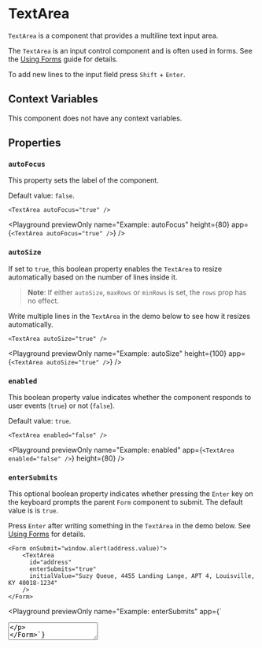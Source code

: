 # TextArea

`TextArea` is a component that provides a multiline text input area.

The `TextArea` is an input control component and is often used in forms. See the [Using Forms](../learning/forms.mdx) guide for details.

To add new lines to the input field press `Shift` + `Enter`.

## Context Variables

This component does not have any context variables.

## Properties

### `autoFocus`

This property sets the label of the component.

Default value: `false`.

```ueml copy
<TextArea autoFocus="true" />
```

<Playground
  previewOnly
  name="Example: autoFocus"
  height={80}
  app={`<TextArea autoFocus="true" />`}
/>

### `autoSize`

If set to `true`, this boolean property enables the `TextArea` to resize automatically based on the number of lines inside it.

> **Note**: If either `autoSize`, `maxRows` or `minRows` is set, the `rows` prop has no effect.

Write multiple lines in the `TextArea` in the demo below to see how it resizes automatically.

```ueml copy
<TextArea autoSize="true" />
```

<Playground
  previewOnly
  name="Example: autoSize"
  height={100}
  app={`<TextArea autoSize="true" />`}
/>

### `enabled`

This boolean property value indicates whether the component responds to user events (`true`) or not (`false`).

Default value: `true`.

```ueml copy
<TextArea enabled="false" />
```

<Playground
  previewOnly
  name="Example: enabled"
  app={`<TextArea enabled="false" />`}
  height={80}
/>

### `enterSubmits`

This optional boolean property indicates whether pressing the `Enter` key on the keyboard prompts the parent `Form` component to submit. The default value is is `true`.

Press `Enter` after writing something in the `TextArea` in the demo below.
See [Using Forms](../learning/forms.mdx) for details.

```ueml copy
<Form onSubmit="window.alert(address.value)">
    <TextArea
      id="address"
      enterSubmits="true"
      initialValue="Suzy Queue, 4455 Landing Lange, APT 4, Louisville, KY 40018-1234"
    />
</Form>
```

<Playground
  previewOnly
  name="Example: enterSubmits"
  app={`<Form onSubmit="window.alert(address.value)">
    <TextArea
      id="address"
      enterSubmits="true"
      initialValue="Suzy Queue, 4455 Landing Lange, APT 4, Louisville, KY 40018-1234"
    />
</Form>`}
/>

### `escResets`

This boolean property indicates whether the TextArea contents should be reset when pressing the ESC key.

### `initialValue`

This property sets the component's initial value.

The initial value displayed in the input field.

```ueml copy
<TextArea initialValue="Example text" />
```

<Playground
  previewOnly
  name="Example: initialValue"
  height={80}
  app={`<TextArea initialValue="Example text" />`}
/>

### `labelId`

You can specify the identifier of a component acting as its label. When you click the label, the component behaves as you clicked it.

### `maxLength`

This property sets the maximum length of the input it accepts.

### `maxRows`

This optional number property maximizes the number of lines the `TextArea` can grow to.

> **Note**: If either `autoSize`, `maxRows` or `minRows` is set, the `rows` prop has no effect.

```ueml copy
<TextArea
  maxRows="3"
  initialValue="Lorem ipsum dolor sit amet,
  consectetur adipiscing elit,
  sed do eiusmod tempor incididunt ut labore et dolore magna aliqua.
  Ut enim ad minim veniam,
  quis nostrud exercitation ullamco laboris nisi ut aliquip ex ea commodo consequat."
/>
```

<Playground
  previewOnly
  name="Example: maxRows"
  app={`<TextArea
  maxRows="3"
  initialValue="Lorem ipsum dolor sit amet,
consectetur adipiscing elit,
sed do eiusmod tempor incididunt ut labore et dolore magna aliqua.
Ut enim ad minim veniam,
quis nostrud exercitation ullamco laboris nisi ut aliquip ex ea commodo consequat."
/>`}
  height={100}
/>

### `minRows`

This optional number property indicates the minimum number of lines the `TextArea` has and specifies its size accordingly.

> **Note**: If either `autoSize`, `maxRows` or `minRows` is set, the `rows` prop has no effect.

```ueml copy
<TextArea minRows="3" initialValue="Lorem ipsum dolor sit amet..." />
```

<Playground
  previewOnly
  name="Example: minRows"
  app={`<TextArea minRows="3" initialValue="Lorem ipsum dolor sit amet..." />`}
  height={100}
/>

### `placeholder`

A placeholder text that is visible in the input field when its empty.

```ueml copy
<TextArea placeholder="This is a placeholder" />
```

<Playground
  previewOnly
  name="Example: placeholder"
  height={80}
  app={`<TextArea placeholder="This is a placeholder" />`}
/>

### `readOnly`

Set this property to `true` to disallow changing the component value.

```ueml copy /readOnly="{true}"/
<TextArea initialValue="Example text" readOnly="{true}" />
```

<Playground
  previewOnly
  name="Example: readOnly"
  height={80}
  app={`<TextArea initialValue="Example text" readOnly="{true}" />`}
/>

### `required`

Set this property to `true` to indicate it must have a value before submitting the containing form.

### `resize`

This optional property specifies in which dimensions can the `TextArea` be resized by the user.

Available values:

| Value | Description |
| --- | --- |
| `undefined` | No resizing |
| `horizontal` | Can only resize horizontally |
| `vertical` | Can only resize vertically |
| `both` | Can resize in both dimensions |


| Value        | Description                   |
| :----------- | :---------------------------- |
|  undefined   | No resizing                   |
| `horizontal` | Can only resize horizontally  |
| `vertical`   | Can only resize vertically    |
| `both`       | Can resize in both dimensions |

If you allow resizing, the `TextArea` turns off automatic sizing.

When you allow vertical resizing, you can limit the sizable range according to `minRows` and `maxRows`. 

Drag the small resize indicators at the bottom right on each of the controls in the demo.

```ueml copy
<VStack gap="0.5rem">
    <TextArea resize="vertical" minRows="1" maxRows="8" />
    <TextArea resize="both" />
</VStack>
```

<Playground
  previewOnly
  name="Example: resize"
  app={`<VStack gap="0.5rem">
    <TextArea resize="vertical" minRows="1" maxRows="8" />
    <TextArea resize="both" />
</VStack>`}
  height={300}
/>

### `rows`

Specifies the number of lines or rows (and thus, its size) the component has.

> **Note**: If either `autoSize`, `maxRows` or `minRows` is set, the `rows` prop has no effect.

```ueml copy
<TextArea rows="10" />
```

<Playground
  previewOnly
  name="Example: rows"
  app={`<TextArea rows="10" />`}
  height={300}
/>

### `validationStatus`

This property allows you to set the validation status of the input component.

Available values:

| Value | Description |
| --- | --- |
| `valid` | Visual indicator for an input that is accepted |
| `warning` | Visual indicator for an input that produced a warning |
| `error` | Visual indicator for an input that produced an error |


This prop is used to visually indicate status changes reacting to form field validation.

| Value     | Description                                           |
| :-------- | :---------------------------------------------------- |
| `valid`   | Visual indicator for an input that is accepted        |
| `warning` | Visual indicator for an input that produced a warning |
| `error`   | Visual indicator for an input that produced an error  |

```ueml copy
<VStack gap="0.5rem">
  <TextArea />
  <TextArea validationStatus="valid" />
  <TextArea validationStatus="warning" />
  <TextArea validationStatus="error" />
</VStack>
```

<Playground
  previewOnly
  name="Example: validationStatus"
  height={300}
  app={`
  <VStack gap="0.5rem">
    <TextArea />
    <TextArea validationStatus="valid" />
    <TextArea validationStatus="warning" />
    <TextArea validationStatus="error" />
  </VStack>
  `}
/>

## API

This component does not provide any API.

## Events

### `didChange`

This event is triggered when value of TextArea has changed.

Write in the input field and see how the `Text` underneath it is updated in parallel.

```ueml copy {2}
<VStack gap="0.5rem" var.field="">
  <TextArea initialValue="{field}" onDidChange="(val) => field = val" />
  <Text initialValue="{field}" />
</VStack>
```

<Playground
  previewOnly
  name="Example: didChange"
  height={100}
  app={`
  <VStack gap="0.5rem" var.field="">
    <TextArea initialValue="{field}" onDidChange="(val) => field = val" />
    <Text value="{field}" />
  </VStack>
  `}
/>

### `gotFocus`

This event is triggered when the TextArea has received the focus.

Clicking on the `TextArea` in the example demo changes the label text.
Note how clicking elsewhere resets the text to the original.

```ueml copy {3-4}
<TextArea
  initialValue="{focused === true ? 'I got focused!' : 'I lost focus...'}"
  onGotFocus="focused = true"
  onLostFocus="focused = false"
  var.focused="{false}"
/>
```

<Playground
  previewOnly
  name="Example: gotFocus/lostFocus"
  height={100}
  app={`
  <TextArea
    initialValue="{focused === true ? 'I got focused!' : 'I lost focus...'}"
    onGotFocus="focused = true"
    onLostFocus="focused = false"
    var.focused="{false}"
  />
  `}
/>

### `lostFocus`

This event is triggered when the TextArea has lost the focus.

## Styling

The `TextArea` component uses these theme variables.

These variables have 4 variants depending on the [validationStatus](#validationstatus) denoted by `|status|`.
If the status segment is omitted, the style will be applied to all validation statuses.

- `radius-TextArea-|status|`
- `thickness-border-TextArea-|status|`
- `style-border-TextArea-|status|`
- `font-size-TextArea-|status|`
- `color-placeholder-TextArea-|status|`

```json copy
"radius-TextArea-default": "10px",
"color-placeholder-TextArea-error": "crimson"
```

In addition to the validation statuses,
the variables below are associated with styles for `hover` and `focus` interaction states denoted by `|interact|` in their signature:

- `color-border-TextArea-|status|--|interact|`
- `color-bg-TextArea-|status|--|interact|`
- `shadow-TextArea-|status|--|interact|`
- `color-text-TextArea-|status|--|interact|`

```json copy
"color-bg-TextArea-default--hover": "gray",
"color-text-TextArea-error--focus": "lightcoral"
```

The following variables are only used in the `focus` state:

- `thickness-outline-TextArea-|status|--focus`
- `color-outline-TextArea-|status|--focus`
- `style-outline-TextArea-|status|--focus`
- `offset-outline-TextArea-|status|--focus`

These variables set the `disabled` state:

- `color-bg-TextArea--disabled`
- `color-text-TextArea--disabled`
- `color-border-TextArea--disabled`

### Example

```json copy
"radius-TextArea": "30px",
"color-placeholder-TextArea-default": "blue"
```

<Playground
  name="Example: styling"
  previewOnly
  height={200}
  defaultTheme="custom"
  themes={[
    {
      id: "custom",
      name: "Custom Theme",
      themeVars: {
        "radius-TextArea": "30px",
        "color-placeholder-TextArea-default": "blue"
      },
    },
  ]}
  app={`<TextArea placeholder="I am a placeholder" />`}
/>

To style all input controls not just this component, replace the `TextArea` segment with `Input`:

```
color-border-Input: "#0033FF"
```

`Input` affects the following controls:

- [`Checkbox`](./Checkbox.mdx)
- [`NumberBox`](./NumberBox.mdx)
- [`RadioGroupOption`](./RadioGroupOption.mdx)
- [`Select`](./Select.mdx)
- [`Switch`](./Switch.mdx)
- [`TextBox`](./TextBox.mdx)
- [`MultiSelect`](./MultiSelect.mdx)
- [`MultiCombobox`](./MultiCombobox.mdx)

See [custom themes](../learning/themes/overview.mdx) for styling details.

### Theme Variables

| Variable | Default Value (Light) | Default Value (Dark) |
| --- | --- | --- |
| [color-bg](../styles-and-themes/common-units/#color-values)-Textarea--disabled | (fallback) | (fallback) |
| [color-bg](../styles-and-themes/common-units/#color-values)-Textarea-default | (fallback) | (fallback) |
| [color-bg](../styles-and-themes/common-units/#color-values)-Textarea-default--focus | (fallback) | (fallback) |
| [color-bg](../styles-and-themes/common-units/#color-values)-Textarea-default--hover | (fallback) | (fallback) |
| [color-bg](../styles-and-themes/common-units/#color-values)-Textarea-error | (fallback) | (fallback) |
| [color-bg](../styles-and-themes/common-units/#color-values)-Textarea-error--focus | (fallback) | (fallback) |
| [color-bg](../styles-and-themes/common-units/#color-values)-Textarea-error--hover | (fallback) | (fallback) |
| [color-bg](../styles-and-themes/common-units/#color-values)-Textarea-success | (fallback) | (fallback) |
| [color-bg](../styles-and-themes/common-units/#color-values)-Textarea-success--focus | (fallback) | (fallback) |
| [color-bg](../styles-and-themes/common-units/#color-values)-Textarea-success--hover | (fallback) | (fallback) |
| [color-bg](../styles-and-themes/common-units/#color-values)-Textarea-warning | (fallback) | (fallback) |
| [color-bg](../styles-and-themes/common-units/#color-values)-Textarea-warning--focus | (fallback) | (fallback) |
| [color-bg](../styles-and-themes/common-units/#color-values)-Textarea-warning--hover | (fallback) | (fallback) |
| [color-border](../styles-and-themes/common-units/#color-values)-Textarea--disabled | (fallback) | (fallback) |
| [color-border](../styles-and-themes/common-units/#color-values)-Textarea-default | (fallback) | (fallback) |
| [color-border](../styles-and-themes/common-units/#color-values)-Textarea-default--focus | (fallback) | (fallback) |
| [color-border](../styles-and-themes/common-units/#color-values)-Textarea-default--hover | (fallback) | (fallback) |
| [color-border](../styles-and-themes/common-units/#color-values)-Textarea-error | (fallback) | (fallback) |
| [color-border](../styles-and-themes/common-units/#color-values)-Textarea-error--focus | (fallback) | (fallback) |
| [color-border](../styles-and-themes/common-units/#color-values)-Textarea-error--hover | (fallback) | (fallback) |
| [color-border](../styles-and-themes/common-units/#color-values)-Textarea-success | (fallback) | (fallback) |
| [color-border](../styles-and-themes/common-units/#color-values)-Textarea-success--focus | (fallback) | (fallback) |
| [color-border](../styles-and-themes/common-units/#color-values)-Textarea-success--hover | (fallback) | (fallback) |
| [color-border](../styles-and-themes/common-units/#color-values)-Textarea-warning | (fallback) | (fallback) |
| [color-border](../styles-and-themes/common-units/#color-values)-Textarea-warning--focus | (fallback) | (fallback) |
| [color-border](../styles-and-themes/common-units/#color-values)-Textarea-warning--hover | (fallback) | (fallback) |
| [color](../styles-and-themes/common-units/#color-values)-outline-Textarea-default--focus | (fallback) | (fallback) |
| [color](../styles-and-themes/common-units/#color-values)-outline-Textarea-error--focus | (fallback) | (fallback) |
| [color](../styles-and-themes/common-units/#color-values)-outline-Textarea-success--focus | (fallback) | (fallback) |
| [color](../styles-and-themes/common-units/#color-values)-outline-Textarea-warning--focus | (fallback) | (fallback) |
| [color](../styles-and-themes/common-units/#color-values)-placeholder-Textarea-default | (fallback) | (fallback) |
| [color](../styles-and-themes/common-units/#color-values)-placeholder-Textarea-error | (fallback) | (fallback) |
| [color](../styles-and-themes/common-units/#color-values)-placeholder-Textarea-success | (fallback) | (fallback) |
| [color](../styles-and-themes/common-units/#color-values)-placeholder-Textarea-warning | (fallback) | (fallback) |
| [color](../styles-and-themes/common-units/#color-values)-text-Textarea--disabled | (fallback) | (fallback) |
| [color](../styles-and-themes/common-units/#color-values)-text-Textarea-default | (fallback) | (fallback) |
| [color](../styles-and-themes/common-units/#color-values)-text-Textarea-default--focus | (fallback) | (fallback) |
| [color](../styles-and-themes/common-units/#color-values)-text-Textarea-default--hover | (fallback) | (fallback) |
| [color](../styles-and-themes/common-units/#color-values)-text-Textarea-error | (fallback) | (fallback) |
| [color](../styles-and-themes/common-units/#color-values)-text-Textarea-error--focus | (fallback) | (fallback) |
| [color](../styles-and-themes/common-units/#color-values)-text-Textarea-error--hover | (fallback) | (fallback) |
| [color](../styles-and-themes/common-units/#color-values)-text-Textarea-success | (fallback) | (fallback) |
| [color](../styles-and-themes/common-units/#color-values)-text-Textarea-success--focus | (fallback) | (fallback) |
| [color](../styles-and-themes/common-units/#color-values)-text-Textarea-success--hover | (fallback) | (fallback) |
| [color](../styles-and-themes/common-units/#color-values)-text-Textarea-warning | (fallback) | (fallback) |
| [color](../styles-and-themes/common-units/#color-values)-text-Textarea-warning--focus | (fallback) | (fallback) |
| [color](../styles-and-themes/common-units/#color-values)-text-Textarea-warning--hover | (fallback) | (fallback) |
| [font-size](../styles-and-themes/common-units/#size-values)-Textarea-default | (fallback) | (fallback) |
| [font-size](../styles-and-themes/common-units/#size-values)-Textarea-error | (fallback) | (fallback) |
| [font-size](../styles-and-themes/common-units/#size-values)-Textarea-success | (fallback) | (fallback) |
| [font-size](../styles-and-themes/common-units/#size-values)-Textarea-warning | (fallback) | (fallback) |
| offset-outline-Textarea-default--focus | (fallback) | (fallback) |
| offset-outline-Textarea-error--focus | (fallback) | (fallback) |
| offset-outline-Textarea-success--focus | (fallback) | (fallback) |
| offset-outline-Textarea-warning--focus | (fallback) | (fallback) |
| radius-Textarea-default | (fallback) | (fallback) |
| radius-Textarea-error | (fallback) | (fallback) |
| radius-Textarea-success | (fallback) | (fallback) |
| radius-Textarea-warning | (fallback) | (fallback) |
| shadow-Textarea-default | (fallback) | (fallback) |
| shadow-Textarea-default--focus | (fallback) | (fallback) |
| shadow-Textarea-default--hover | (fallback) | (fallback) |
| shadow-Textarea-error | (fallback) | (fallback) |
| shadow-Textarea-error--focus | (fallback) | (fallback) |
| shadow-Textarea-error--hover | (fallback) | (fallback) |
| shadow-Textarea-success | (fallback) | (fallback) |
| shadow-Textarea-success--focus | (fallback) | (fallback) |
| shadow-Textarea-success--hover | (fallback) | (fallback) |
| shadow-Textarea-warning | (fallback) | (fallback) |
| shadow-Textarea-warning--focus | (fallback) | (fallback) |
| shadow-Textarea-warning--hover | (fallback) | (fallback) |
| [style-border](../styles-and-themes/common-units/#border-style-values)-Textarea-default | (fallback) | (fallback) |
| [style-border](../styles-and-themes/common-units/#border-style-values)-Textarea-error | (fallback) | (fallback) |
| [style-border](../styles-and-themes/common-units/#border-style-values)-Textarea-success | (fallback) | (fallback) |
| [style-border](../styles-and-themes/common-units/#border-style-values)-Textarea-warning | (fallback) | (fallback) |
| style-outline-Textarea-default--focus | (fallback) | (fallback) |
| style-outline-Textarea-error--focus | (fallback) | (fallback) |
| style-outline-Textarea-success--focus | (fallback) | (fallback) |
| style-outline-Textarea-warning--focus | (fallback) | (fallback) |
| [thickness](../styles-and-themes/common-units/#size-values)-border-Textarea-default | (fallback) | (fallback) |
| [thickness](../styles-and-themes/common-units/#size-values)-border-Textarea-error | (fallback) | (fallback) |
| [thickness](../styles-and-themes/common-units/#size-values)-border-Textarea-success | (fallback) | (fallback) |
| [thickness](../styles-and-themes/common-units/#size-values)-border-Textarea-warning | (fallback) | (fallback) |
| [thickness](../styles-and-themes/common-units/#size-values)-outline-Textarea-default--focus | (fallback) | (fallback) |
| [thickness](../styles-and-themes/common-units/#size-values)-outline-Textarea-error--focus | (fallback) | (fallback) |
| [thickness](../styles-and-themes/common-units/#size-values)-outline-Textarea-success--focus | (fallback) | (fallback) |
| [thickness](../styles-and-themes/common-units/#size-values)-outline-Textarea-warning--focus | (fallback) | (fallback) |

